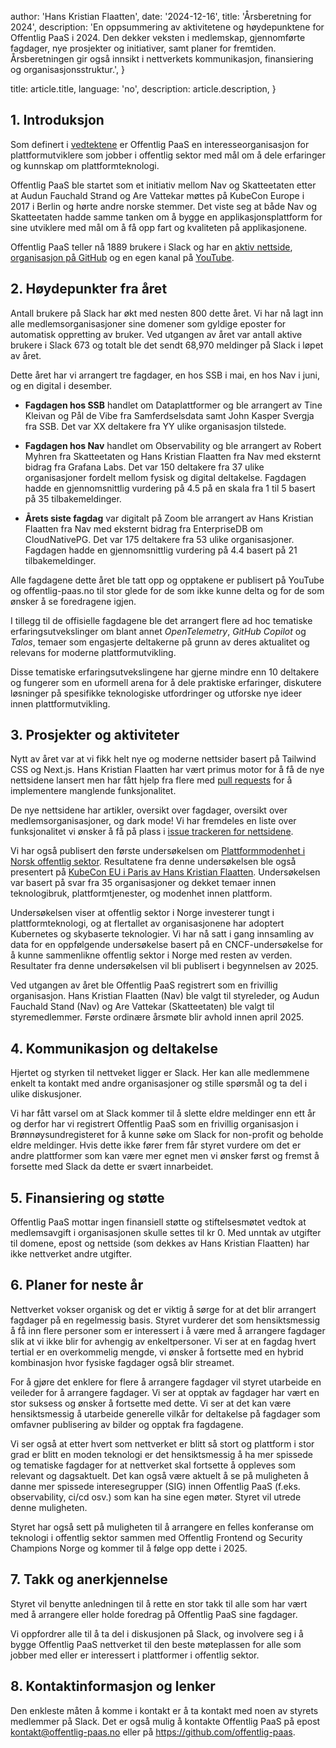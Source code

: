 
  author: 'Hans Kristian Flaatten',
  date: '2024-12-16',
  title: 'Årsberetning for 2024',
  description:
    'En oppsummering av aktivitetene og høydepunktene for Offentlig PaaS i 2024. Den dekker veksten i medlemskap, gjennomførte fagdager, nye prosjekter og initiativer, samt planer for fremtiden. Årsberetningen gir også innsikt i nettverkets kommunikasjon, finansiering og organisasjonsstruktur.',
}

  title: article.title,
  language: 'no',
  description: article.description,
}


## 1. Introduksjon

Som definert i [vedtektene](https://github.com/offentlig-paas/organisasjon/blob/main/vedtekter.md) er Offentlig PaaS en interesseorganisasjon for plattformutviklere som jobber i offentlig sektor med mål om å dele erfaringer og kunnskap om plattformteknologi.

Offentlig PaaS ble startet som et initiativ mellom Nav og Skatteetaten etter at Audun Fauchald Strand og Are Vattekar møttes på KubeCon Europe i 2017 i Berlin og hørte andre norske stemmer. Det viste seg at både Nav og Skatteetaten hadde samme tanken om å bygge en applikasjonsplattform for sine utviklere med mål om å få opp fart og kvaliteten på applikasjonene.

Offentlig PaaS teller nå 1889 brukere i Slack og har en [aktiv nettside](https://offentlig-paas.no), [organisasjon på GitHub](https://github.com/offentlig-paas) og en egen kanal på [YouTube](https://www.youtube.com/@OffentligPaaS).

## 2. Høydepunkter fra året

Antall brukere på Slack har økt med nesten 800 dette året. Vi har nå lagt inn alle medlemsorganisasjoner sine domener som gyldige eposter for automatisk oppretting av bruker. Ved utgangen av året var antall aktive brukere i Slack 673 og totalt ble det sendt 68,970 meldinger på Slack i løpet av året.

Dette året har vi arrangert tre fagdager, en hos SSB i mai, en hos Nav i juni, og en digital i desember.

* **Fagdagen hos SSB** handlet om Dataplattformer og ble arrangert av Tine Kleivan og Pål de Vibe fra Samferdselsdata samt John Kasper Svergja fra SSB. Det var XX deltakere fra YY ulike organisasjon tilstede.

* **Fagdagen hos Nav** handlet om Observability og ble arrangert av Robert Myhren fra Skatteetaten og Hans Kristian Flaatten fra Nav med eksternt bidrag fra Grafana Labs. Det var 150 deltakere fra 37 ulike organisasjoner fordelt mellom fysisk og digital deltakelse. Fagdagen hadde en gjennomsnittlig vurdering på 4.5 på en skala fra 1 til 5 basert på 35 tilbakemeldinger.

* **Årets siste fagdag** var digitalt på Zoom ble arrangert av Hans Kristian Flaatten fra Nav med eksternt bidrag fra EnterpriseDB om CloudNativePG. Det var 175 deltakere fra 53 ulike organisasjoner. Fagdagen hadde en gjennomsnittlig vurdering på 4.4 basert på 21 tilbakemeldinger.

Alle fagdagene dette året ble tatt opp og opptakene er publisert på YouTube og offentlig-paas.no til stor glede for de som ikke kunne delta og for de som ønsker å se foredragene igjen.

I tillegg til de offisielle fagdagene ble det arrangert flere ad hoc tematiske erfaringsutvekslinger om blant annet *OpenTelemetry*, *GitHub Copilot* og *Talos*, temaer som engasjerte deltakerne på grunn av deres aktualitet og relevans for moderne plattformutvikling.

Disse tematiske erfaringsutvekslingene har gjerne mindre enn 10 deltakere og fungerer som en uformell arena for å dele praktiske erfaringer, diskutere løsninger på spesifikke teknologiske utfordringer og utforske nye ideer innen plattformutvikling.

## 3. Prosjekter og aktiviteter

Nytt av året var at vi fikk helt nye og moderne nettsider basert på Tailwind CSS og Next.js. Hans Kristian Flaatten har vært primus motor for å få de nye nettsidene lansert men har fått hjelp fra flere med [pull requests](https://github.com/offentlig-paas/nye.offentlig-paas.no/pulls?q=sort%3Aupdated-desc+is%3Apr+is%3Amerged) for å implementere manglende funksjonalitet.

De nye nettsidene har artikler, oversikt over fagdager, oversikt over medlemsorganisasjoner, og dark mode! Vi har fremdeles en liste over funksjonalitet vi ønsker å få på plass i [issue trackeren for nettsidene](https://github.com/offentlig-paas/nye.offentlig-paas.no/issues?q=sort%3Aupdated-desc+is%3Aissue+is%3Aopen).

Vi har også publisert den første undersøkelsen om [Plattformmodenhet i Norsk offentlig sektor](https://offentlig-paas.no/artikkel/plattformmodenhet-2024). Resultatene fra denne undersøkelsen ble også presentert på [KubeCon EU i Paris av Hans Kristian Flaatten](https://www.youtube.com/watch?v=3WFZhETlS9s). Undersøkelsen var basert på svar fra 35 organisasjoner og dekket temaer innen teknologibruk, plattformtjenester, og modenhet innen plattform.

Undersøkelsen viser at offentlig sektor i Norge investerer tungt i plattformteknologi, og at flertallet av organisasjonene har adoptert Kubernetes og skybaserte teknologier. Vi har nå satt i gang innsamling av data for en oppfølgende undersøkelse basert på en CNCF-undersøkelse for å kunne sammenlikne offentlig sektor i Norge med resten av verden. Resultater fra denne undersøkelsen vil bli publisert i begynnelsen av 2025.

Ved utgangen av året ble Offentlig PaaS registrert som en frivillig organisasjon. Hans Kristian Flaatten (Nav) ble valgt til styreleder, og Audun Fauchald Stand (Nav) og Are Vattekar (Skatteetaten) ble valgt til styremedlemmer. Første ordinære årsmøte blir avhold innen april 2025.

## 4. Kommunikasjon og deltakelse

Hjertet og styrken til nettveket ligger er Slack. Her kan alle medlemmene enkelt ta kontakt med andre organisasjoner og stille spørsmål og ta del i ulike diskusjoner.

Vi har fått varsel om at Slack kommer til å slette eldre meldinger enn ett år og derfor har vi registrert Offentlig PaaS som en frivillig organisasjon i Brønnøysundregisteret for å kunne søke om Slack for non-profit og beholde eldre meldinger. Hvis dette ikke fører frem får styret vurdere om det er andre plattformer som kan være mer egnet men vi ønsker først og fremst å forsette med Slack da dette er svært innarbeidet.

## 5. Finansiering og støtte

Offentlig PaaS mottar ingen finansiell støtte og stiftelsesmøtet vedtok at medlemsavgift i organisasjonen skulle settes til kr 0. Med unntak av utgifter til domene, epost og nettside (som dekkes av Hans Kristian Flaatten) har ikke nettverket andre utgifter.

## 6. Planer for neste år

Nettverket vokser organisk og det er viktig å sørge for at det blir arrangert fagdager på en regelmessig basis. Styret vurderer det som hensiktsmessig å få inn flere personer som er interessert i å være med å arrangere fagdager slik at vi ikke blir for avhengig av enkeltpersoner. Vi ser at en fagdag hvert tertial er en overkommelig mengde, vi ønsker å fortsette med en hybrid kombinasjon hvor fysiske fagdager også blir streamet.

For å gjøre det enklere for flere å arrangere fagdager vil styret utarbeide en veileder for å arrangere fagdager. Vi ser at opptak av fagdager har vært en stor suksess og ønsker å fortsette med dette. Vi ser at det kan være hensiktsmessig å utarbeide generelle vilkår for deltakelse på fagdager som omfavner publisering av bilder og opptak fra fagdagene.

Vi ser også at etter hvert som nettverket er blitt så stort og plattform i stor grad er blitt en moden teknologi er det hensiktsmessig å ha mer spissede og tematiske fagdager for at nettverket skal fortsette å oppleves som relevant og dagsaktuelt. Det kan også være aktuelt å se på muligheten å danne mer spissede interesegrupper (SIG) innen Offentlig PaaS (f.eks. observability, ci/cd osv.) som kan ha sine egen møter. Styret vil utrede denne muligheten.

Styret har også sett på muligheten til å arrangere en felles konferanse om teknologi i offentlig sektor sammen med Offentlig Frontend og Security Champions Norge og kommer til å følge opp dette i 2025.

## 7. Takk og anerkjennelse

Styret vil benytte anledningen til å rette en stor takk til alle som har vært med å arrangere eller holde foredrag på Offentlig PaaS sine fagdager.

Vi oppfordrer alle til å ta del i diskusjonen på Slack, og involvere seg i å bygge Offentlig PaaS nettverket til den beste møteplassen for alle som jobber med eller er interessert i plattformer i offentlig sektor.

## 8. Kontaktinformasjon og lenker

Den enkleste måten å komme i kontakt er å ta kontakt med noen av styrets medlemmer på Slack. Det er også mulig å kontakte Offentlig PaaS på epost kontakt@offentlig-paas.no eller på https://github.com/offentlig-paas.
